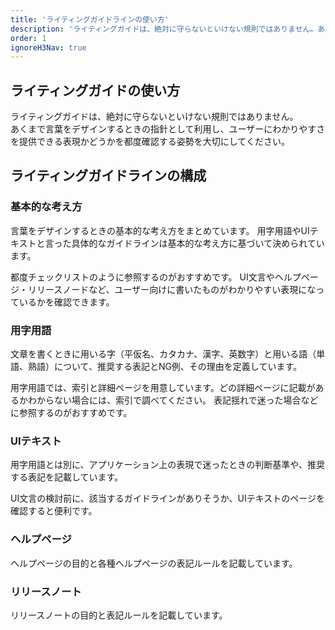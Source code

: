 ```yaml
---
title: 'ライティングガイドラインの使い方'
description: 'ライティングガイドは、絶対に守らないといけない規則ではありません。あくまで言葉をデザインするときの指針として利用してください。'
order: 1
ignoreH3Nav: true
---
```

## ライティングガイドの使い方
ライティングガイドは、絶対に守らないといけない規則ではありません。  
あくまで言葉をデザインするときの指針として利用し、ユーザーにわかりやすさを提供できる表現かどうかを都度確認する姿勢を大切にしてください。

## ライティングガイドラインの構成

### 基本的な考え方
言葉をデザインするときの基本的な考え方をまとめています。
用字用語やUIテキストと言った具体的なガイドラインは基本的な考え方に基づいて決められています。

都度チェックリストのように参照するのがおすすめです。
UI文言やヘルプページ・リリースノードなど、ユーザー向けに書いたものがわかりやすい表現になっているかを確認できます。

### 用字用語
文章を書くときに用いる字（平仮名、カタカナ、漢字、英数字）と用いる語（単語、熟語）について、推奨する表記とNG例、その理由を定義しています。

用字用語では、索引と詳細ページを用意しています。どの詳細ページに記載があるかわからない場合には、索引で調べてください。
表記揺れで迷った場合などに参照するのがおすすめです。

### UIテキスト
用字用語とは別に、アプリケーション上の表現で迷ったときの判断基準や、推奨する表記を記載しています。

UI文言の検討前に、該当するガイドラインがありそうか、UIテキストのページを確認すると便利です。

### ヘルプページ
ヘルプページの目的と各種ヘルプページの表記ルールを記載しています。

### リリースノート
リリースノートの目的と表記ルールを記載しています。
